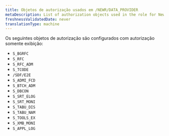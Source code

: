 ```yaml
---
title: Objetos de autorização usados em /NEWR/DATA_PROVIDER
metaDescription: List of authorization objects used in the role for New Relic monitoring for SAP solutions.
freshnessValidatedDate: never
translationType: machine
---
```


Os seguintes objetos de autorização são configurados com autorização somente exibição:

* `S_BGRFC`
* `S_RFC`
* `S_RFC_ADM`
* `S_TCODE`
* `/SDF/E2E`
* `S_ADMI_FCD`
* `S_BTCH_ADM`
* `S_DBCON`
* `S_SRT_ELOG`
* `S_SRT_MONI`
* `S_TABU_DIS`
* `S_TABU_NAM`
* `S_TOOLS_EX`
* `S_XMB_MONI`
* `S_APPL_LOG`